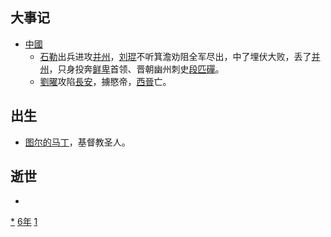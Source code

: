 {{yearTOC|316|西晋'''[[建兴_(晋愍帝)|建兴]]四年'''；成汉'''[[玉衡_(年号)|玉衡]]六年'''；前赵'''[[建元_(刘聪)|建元]]二年'''，'''[[麟嘉_(刘聪)|麟嘉]]元年'''}}

== 大事记 ==
*[[中國|中國]]
**[[石勒|石勒]]出兵进攻[[并州|并州]]，[[刘琨|刘琨]]不听箕澹劝阻全军尽出，中了埋伏大败，丢了[[并州|并州]]，只身投奔[[鲜卑|鲜卑]]首领、晋朝幽州刺史[[段匹磾|段匹磾]]。
**[[劉曜|劉曜]]攻陷[[長安|長安]]，擄愍帝，[[西晉|西晉]]亡。

== 出生 ==
*[[图尔的马丁|图尔的马丁]]，基督教圣人。

== 逝世 ==
{{Wikisource year mention}}
*

[[Category:316年|*]]
[[Category:310年代|6年]]
[[Category:4世纪各年|1]]